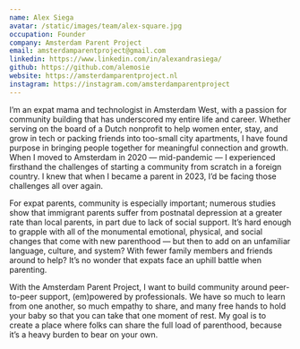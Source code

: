 ```yaml
---
name: Alex Siega
avatar: /static/images/team/alex-square.jpg
occupation: Founder
company: Amsterdam Parent Project
email: amsterdamparentproject@gmail.com
linkedin: https://www.linkedin.com/in/alexandrasiega/
github: https://github.com/alemosie
website: https://amsterdamparentproject.nl
instagram: https://instagram.com/amsterdamparentproject
---
```


I’m an expat mama and technologist in Amsterdam West, with a passion for community building that has underscored my entire life and career. Whether serving on the board of a Dutch nonprofit to help women enter, stay, and grow in tech or packing friends into too-small city apartments, I have found purpose in bringing people together for meaningful connection and growth. When I moved to Amsterdam in 2020 — mid-pandemic — I experienced firsthand the challenges of starting a community from scratch in a foreign country. I knew that when I became a parent in 2023, I’d be facing those challenges all over again.

For expat parents, community is especially important; numerous studies show that immigrant parents suffer from postnatal depression at a greater rate than local parents, in part due to lack of social support. It’s hard enough to grapple with all of the monumental emotional, physical, and social changes that come with new parenthood — but then to add on an unfamiliar language, culture, and system? With fewer family members and friends around to help? It’s no wonder that expats face an uphill battle when parenting.

With the Amsterdam Parent Project, I want to build community around peer-to-peer support, (em)powered by professionals. We have so much to learn from one another, so much empathy to share, and many free hands to hold your baby so that you can take that one moment of rest. My goal is to create a place where folks can share the full load of parenthood, because it’s a heavy burden to bear on your own.
